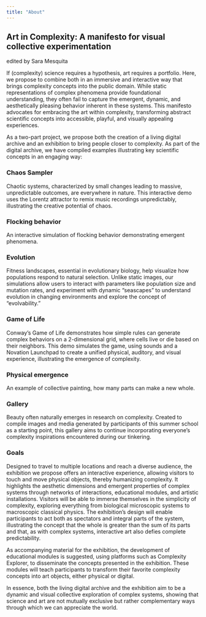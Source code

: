 ```yaml
---
title: "About"
---
```



## Art in Complexity: A manifesto for visual collective experimentation  
edited by Sara Mesquita


If (complexity) science requires a hypothesis, art requires a portfolio. Here, we propose to combine both in an immersive and interactive way that brings complexity concepts into the public domain. While static representations of complex phenomena provide foundational understanding, they often fail to capture the emergent, dynamic, and aesthetically pleasing behavior inherent in these systems. This manifesto advocates for embracing the art within complexity, transforming abstract scientific concepts into accessible, playful, and visually appealing experiences. 

As a two-part project, we propose both the creation of a living digital archive and an exhibition to bring people closer to complexity. As part of the digital archive, we have compiled examples illustrating key scientific concepts in an engaging way:

### Chaos Sampler
Chaotic systems, characterized by small changes leading to massive, unpredictable outcomes, are everywhere in nature. This interactive demo uses the Lorentz attractor to remix music recordings unpredictably, illustrating the creative potential of chaos.

### Flocking behavior
An interactive simulation of flocking behavior demonstrating emergent phenomena.

### Evolution
Fitness landscapes, essential in evolutionary biology, help visualize how populations respond to natural selection. Unlike static images, our simulations allow users to interact with parameters like population size and mutation rates, and experiment with dynamic "seascapes" to understand evolution in changing environments and explore the concept of "evolvability."

### Game of Life
Conway’s Game of Life demonstrates how simple rules can generate complex behaviors on a 2-dimensional grid, where cells live or die based on their neighbors. This demo simulates the game, using sounds and a Novation Launchpad to create a unified physical, auditory, and visual experience, illustrating the emergence of complexity.

### Physical emergence
An example of collective painting, how many parts can make a new whole.

### Gallery
Beauty often naturally emerges in research on complexity. Created to compile images and media generated by participants of this summer school as a starting point, this gallery aims to continue incorporating everyone’s complexity inspirations encountered during our tinkering.

### Goals
Designed to travel to multiple locations and reach a diverse audience, the exhibition we propose offers an interactive experience, allowing visitors to touch and move physical objects, thereby humanizing complexity. It highlights the aesthetic dimensions and emergent properties of complex systems through networks of interactions, educational modules, and artistic installations. Visitors will be able to immerse themselves in the simplicity of complexity, exploring everything from biological microscopic systems to macroscopic classical physics. The exhibition's design will enable participants to act both as spectators and integral parts of the system, illustrating the concept that the whole is greater than the sum of its parts and that, as with complex systems, interactive art also defies complete predictability.
 
As accompanying material for the exhibition, the development of educational modules is suggested, using platforms such as Complexity Explorer, to disseminate the concepts presented in the exhibition. These modules will teach participants to transform their favorite complexity concepts into art objects, either physical or digital.
 
In essence, both the living digital archive and the exhibition aim to be a dynamic and visual collective exploration of complex systems, showing that science and art are not mutually exclusive but rather complementary ways through which we can appreciate the world.
